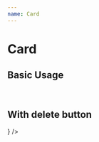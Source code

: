 ```yaml
---
name: Card
---
```



# Card

<PropsTable of={Card}/>

## Basic Usage

<Playground>
  <Card
    id="1"
    heading="React"
    subheading="1 year"
  />
  <Card
    id="2"
    heading="NodeJS"
    subheading="1 year"
  />
  <br />
  <h2> With delete button </h2>
  <Card
    id="1"
    heading="React"
    subheading="1 year"
    renderDelete={() => <DeleteButton />}
  />
</Playground>
